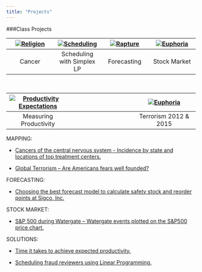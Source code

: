 ```yaml
---
title: "Projects"
---
```



###Class Projects

| [![Religion](Brain.png)](https://rpubs.com/chrisiyer/220669) | [![Scheduling](ideal.png)](http://rpubs.com/chrisiyer/Scheduling) | [![Rapture](Inv.png)](https://rpubs.com/chrisiyer/Final) | [![Euphoria](WG.png)](https://rpubs.com/chrisiyer/sp_500)|
|:---:|:---:|:---:|:---:|
| Cancer | Scheduling with Simplex LP | Forecasting | Stock Market |

 
 <br>
 
| [![Productivity Expectations](productivity.png)](http://rpubs.com/crystalPlots/SolutionNotes) | |[![Euphoria](Terrorism.png)](https://public.tableau.com/profile/christine.iyer#!/vizhome/FinalAsssignment4/Howscaredshouldwebe)|
|:---:|:---:|:---:|
| Measuring Productivity |  |Terrorism 2012 & 2015|

MAPPING: 

*	[Cancers of the central nervous system -  Incidence by state and locations of top treatment centers.](https://rpubs.com/chrisiyer/220669)

*	[Global Terrorism – Are Americans fears well founded?](https://public.tableau.com/profile/christine.iyer#!/vizhome/FinalAsssignment4/Howscaredshouldwebe)  

FORECASTING: 

*	[Choosing the best forecast model to calculate safety stock and reorder points at Sigco, Inc.](https://rpubs.com/chrisiyer/Final) 

STOCK MARKET: 

*	[S&P 500 during Watergate – Watergate events plotted on the S&P500 price chart.](https://rpubs.com/chrisiyer/sp_500) 

SOLUTIONS:

* [Time it takes to achieve expected productivity.](http://rpubs.com/crystalPlots/SolutionNotes)

* [Scheduling fraud reviewers using Linear Programming.](http://rpubs.com/chrisiyer/Scheduling)
